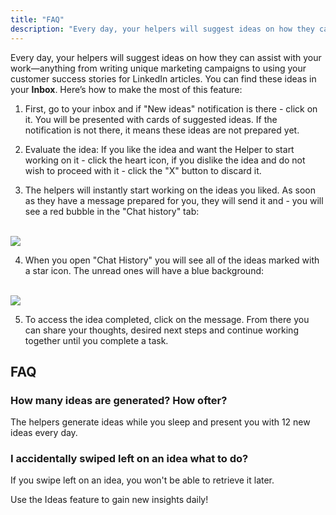 ```yaml
---
title: "FAQ"
description: "Every day, your helpers will suggest ideas on how they can assist with your work—anything from writing unique marketing campaigns to using your customer succ..."
---
```


Every day, your helpers will suggest ideas on how they can assist with your work—anything from writing unique marketing campaigns to using your customer success stories for LinkedIn articles. You can find these ideas in your **Inbox**. Here’s how to make the most of this feature:

  1. First, go to your inbox and if "New ideas" notification is there - click on it. You will be presented with cards of suggested ideas. If the notification is not there, it means these ideas are not prepared yet.

  2. Evaluate the idea: If you like the idea and want the Helper to start working on it - click the heart icon, if you dislike the idea and do not wish to proceed with it - click the "X" button to discard it.

  3. The helpers will instantly start working on the ideas you liked. As soon as they have a message prepared for you, they will send it and - you will see a red bubble in the "Chat history" tab:  
​

![](https://downloads.intercomcdn.com/i/o/s36tbegb/1601629420/e82098d92252d363a5bf36947c37/Screenshot+2025-07-03+at+16_15_44.png?expires=1754573400&signature=6add20e4e209e012c4d6a449fb9161972089e95dd76633ee99485ca20f109498&req=dSYnF898lIVdWfMW1HO4zVdBxVO2QgcPeJ53Mfr6x33MeO8H6Hua%2BVuF%2FSPP%0AdmqQ%0A)

  4. When you open "Chat History" you will see all of the ideas marked with a star icon. The unread ones will have a blue background:  
​

![](https://downloads.intercomcdn.com/i/o/s36tbegb/1601628135/68af189363779ba23d64b9e0524c/Screenshot+2025-07-03+at+16_14_19.png?expires=1754573400&signature=3c202ee51b5443f675e5df24e83eff5a561f95a9e5eafbb0c4302a4ab77bccb3&req=dSYnF898lYBcXPMW1HO4zfX1Zg21CFgrWWi0SHRp%2FH3bZzRHLT1JSogBSUvR%0ASa79%0A)

  5. To access the idea completed, click on the message. From there you can share your thoughts, desired next steps and continue working together until you complete a task.




## FAQ

### How many ideas are generated? How ofter?

The helpers generate ideas while you sleep and present you with 12 new ideas every day.

### I accidentally swiped left on an idea what to do?

If you swipe left on an idea, you won't be able to retrieve it later.

Use the Ideas feature to gain new insights daily!